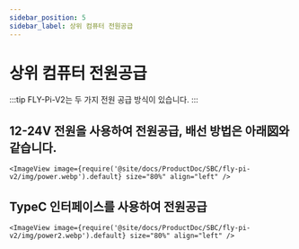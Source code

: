 ```yaml
---
sidebar_position: 5
sidebar_label: 상위 컴퓨터 전원공급
---
```


# 상위 컴퓨터 전원공급

:::tip
FLY-Pi-V2는 두 가지 전원 공급 방식이 있습니다.
:::

## 12-24V 전원을 사용하여 전원공급, 배선 방법은 아래図와 같습니다.

    <ImageView image={require('@site/docs/ProductDoc/SBC/fly-pi-v2/img/power.webp').default} size="80%" align="left" />


## TypeC 인터페이스를 사용하여 전원공급

    <ImageView image={require('@site/docs/ProductDoc/SBC/fly-pi-v2/img/power2.webp').default} size="80%" align="left" />